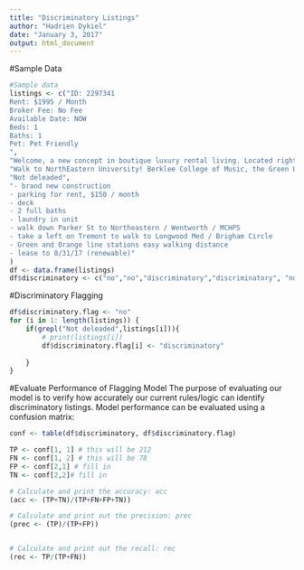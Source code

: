 ```yaml
---
title: "Discriminatory Listings"
author: "Hadrien Dykiel"
date: "January 3, 2017"
output: html_document
---
```


#Sample Data
```r
#Sample data
listings <- c("ID: 2297341
Rent: $1995 / Month
Broker Fee: No Fee
Available Date: NOW
Beds: 1
Baths: 1
Pet: Pet Friendly
",
"Welcome, a new concept in boutique luxury rental living. Located right in the middle of the exciting and bustling Davis Square, Porter Square, and Alewife areas, yet nestled in a quiet tree-lined residential neighborhood. Everything is designed to enrich quality of life. It's innovative, stylish, contemporary living. It's living better. Indulge with private on-site parking, residents' fitness center, community lawn and grilling areas, organic food delivery, concierge services, courtesy bicycles, courtesy conference room, and your luxuriously appointed apartment home.",
"Walk to NorthEastern University! Berklee College of Music, the Green Line and more!",
"Not deleaded",
"- brand new construction
- parking for rent, $150 / month
- deck
- 2 full baths
- laundry in unit
- walk down Parker St to Northeastern / Wentworth / MCHPS
- take a left on Tremont to walk to Longwood Med / Brigham Circle
- Green and Orange line stations easy walking distance
- lease to 8/31/17 (renewable)"
)
df <- data.frame(listings)
df$discriminatory <- c("no","no","discriminatory","discriminatory", "no")

```

#Discriminatory Flagging

```r
df$discriminatory.flag <- "no"
for (i in 1: length(listings)) {
    if(grepl("Not deleaded",listings[i])){
        # print(listings[i])
        df$discriminatory.flag[i] <- "discriminatory"
        
    }
}
```

#Evaluate Performance of Flagging Model
The purpose of evaluating our model is to verify how accurately our current rules/logic can identify discriminatory listings. Model performance can be evaluated using a confusion matrix:

```r
conf <- table(df$discriminatory, df$discriminatory.flag)

TP <- conf[1, 1] # this will be 212
FN <- conf[1, 2] # this will be 78
FP <- conf[2,1] # fill in
TN <- conf[2,2]# fill in

# Calculate and print the accuracy: acc
(acc <- (TP+TN)/(TP+FN+FP+TN))

# Calculate and print out the precision: prec
(prec <- (TP)/(TP+FP))


# Calculate and print out the recall: rec
(rec <- TP/(TP+FN))


```



